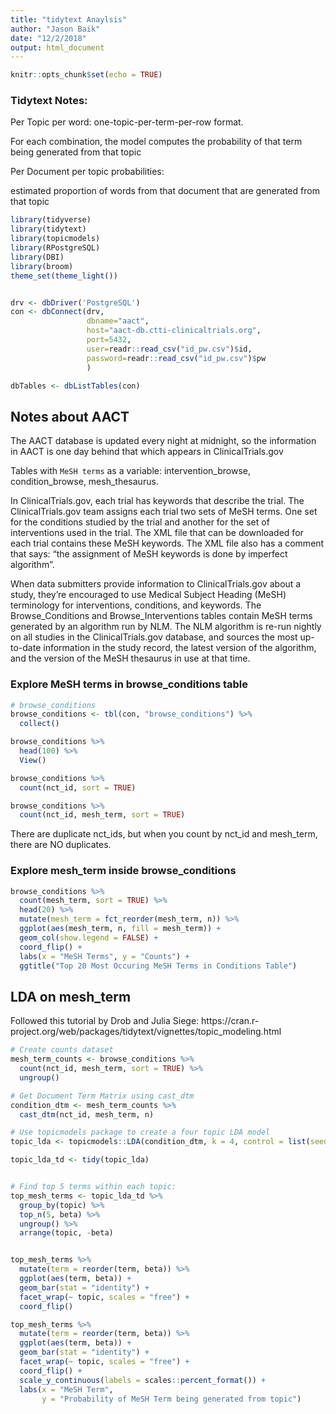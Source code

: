 ```yaml
---
title: "tidytext Anaylsis"
author: "Jason Baik"
date: "12/2/2018"
output: html_document
---
```


```r
knitr::opts_chunk$set(echo = TRUE)
```

### Tidytext Notes:

Per Topic per word: one-topic-per-term-per-row format.

For each combination, the model computes the probability of that term being generated from that topic

Per Document per topic probabilities:

estimated proportion of words from that document that are generated from that topic

```r
library(tidyverse)
library(tidytext)
library(topicmodels)
library(RPostgreSQL)
library(DBI)
library(broom)
theme_set(theme_light())


drv <- dbDriver('PostgreSQL')
con <- dbConnect(drv, 
                 dbname="aact",
                 host="aact-db.ctti-clinicaltrials.org", 
                 port=5432,
                 user=readr::read_csv("id_pw.csv")$id, 
                 password=readr::read_csv("id_pw.csv")$pw
                 )

dbTables <- dbListTables(con)
```

## Notes about AACT
The AACT database is updated every night at midnight, so the information in AACT is one day behind that which appears in ClinicalTrials.gov

Tables with `MeSH terms` as a variable: intervention_browse, condition_browse, mesh_thesaurus.

In ClinicalTrials.gov, each trial has keywords that describe the trial. The ClinicalTrials.gov team assigns each trial two sets of MeSH terms. One set for the conditions studied by the trial and another for the set of interventions used in the trial. The XML file that can be downloaded for each trial contains these MeSH keywords. The XML file also has a comment that says: "the assignment of MeSH keywords is done by imperfect algorithm".

When data submitters provide information to ClinicalTrials.gov about a study, they’re encouraged to use Medical Subject Heading (MeSH) terminology for interventions, conditions, and keywords. The Browse_Conditions and Browse_Interventions tables contain MeSH terms generated by an algorithm run by NLM. The NLM algorithm is re-run nightly on all studies in the ClinicalTrials.gov database, and sources the most up-to-date information in the study record, the latest version of the algorithm, and the version of the MeSH thesaurus in use at that time.


### Explore MeSH terms in browse_conditions table
```r
# browse_conditions
browse_conditions <- tbl(con, "browse_conditions") %>% 
  collect()

browse_conditions %>% 
  head(100) %>% 
  View()

browse_conditions %>% 
  count(nct_id, sort = TRUE)

browse_conditions %>% 
  count(nct_id, mesh_term, sort = TRUE)
```

There are duplicate nct_ids, but when you count by nct_id and mesh_term, there are NO duplicates. 

### Explore mesh_term inside browse_conditions
```r
browse_conditions %>% 
  count(mesh_term, sort = TRUE) %>% 
  head(20) %>% 
  mutate(mesh_term = fct_reorder(mesh_term, n)) %>% 
  ggplot(aes(mesh_term, n, fill = mesh_term)) +
  geom_col(show.legend = FALSE) +
  coord_flip() +
  labs(x = "MeSH Terms", y = "Counts") +
  ggtitle("Top 20 Most Occuring MeSH Terms in Conditions Table")
```

## LDA on mesh_term

Followed this tutorial by Drob and Julia Siege:
https://cran.r-project.org/web/packages/tidytext/vignettes/topic_modeling.html

```r
# Create counts dataset
mesh_term_counts <- browse_conditions %>% 
  count(nct_id, mesh_term, sort = TRUE) %>% 
  ungroup()

# Get Document Term Matrix using cast_dtm
condition_dtm <- mesh_term_counts %>% 
  cast_dtm(nct_id, mesh_term, n)

# Use topicmodels package to create a four topic LDA model
topic_lda <- topicmodels::LDA(condition_dtm, k = 4, control = list(seed = 1234))

topic_lda_td <- tidy(topic_lda)


# Find top 5 terms within each topic:
top_mesh_terms <- topic_lda_td %>% 
  group_by(topic) %>% 
  top_n(5, beta) %>% 
  ungroup() %>% 
  arrange(topic, -beta)


top_mesh_terms %>% 
  mutate(term = reorder(term, beta)) %>%
  ggplot(aes(term, beta)) +
  geom_bar(stat = "identity") +
  facet_wrap(~ topic, scales = "free") +
  coord_flip()
```


```r
top_mesh_terms %>% 
  mutate(term = reorder(term, beta)) %>%
  ggplot(aes(term, beta)) +
  geom_bar(stat = "identity") +
  facet_wrap(~ topic, scales = "free") +
  coord_flip() +
  scale_y_continuous(labels = scales::percent_format()) +
  labs(x = "MeSH Term",
       y = "Probability of MeSH Term being generated from topic")

```

